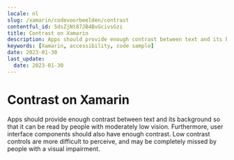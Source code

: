 ```yaml
---
locale: nl
slug: /xamarin/codevoorbeelden/contrast
contentful_id: 5dsZjNt87JB4BvGcivsGzi
title: Contrast on Xamarin
description: Apps should provide enough contrast between text and its background so that it can be read by people with moderately low vision.
keywords: [Xamarin, accessibility, code sample]
date: 2023-01-30
last_update:
  date: 2023-01-30
---
```


# Contrast on Xamarin

Apps should provide enough contrast between text and its background so that it can be read by people with moderately low vision. Furthermore, user interface components should also have enough contrast. Low contrast controls are more difficult to perceive, and may be completely missed by people with a visual impairment.

<CodeSample id="screen-contrast" locale="nl" platform="xamarin"/>
